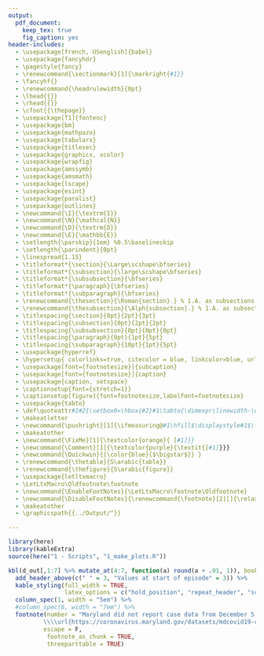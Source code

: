 ```yaml
---
output:
  pdf_document:
    keep_tex: true
    fig_caption: yes
header-includes: 
  - \usepackage[french, USenglish]{babel}
  - \usepackage{fancyhdr}
  - \pagestyle{fancy}
  - \renewcommand{\sectionmark}[1]{\markright{#1}}
  - \fancyhf{}
  - \renewcommand{\headrulewidth}{0pt}
  - \lhead{{}}
  - \rhead{{}} 
  - \cfoot{{\thepage}}
  - \usepackage[T1]{fontenc}
  - \usepackage{bm}
  - \usepackage{mathpazo}
  - \usepackage{tabularx}
  - \usepackage{titlesec}
  - \usepackage{graphicx, xcolor}
  - \usepackage{wrapfig}
  - \usepackage{amssymb}
  - \usepackage{amsmath}
  - \usepackage{lscape}
  - \usepackage{esint}
  - \usepackage{paralist}
  - \usepackage{outlines}
  - \newcommand{\I}{\textrm{I}}
  - \newcommand{\N}{\mathcal{N}}
  - \newcommand{\D}{\textrm{D}}
  - \newcommand{\E}{\mathbb{E}}
  - \setlength{\parskip}{1em} %0.5\baselineskip
  - \setlength{\parindent}{0pt}
  - \linespread{1.15}
  - \titleformat*{\section}{\Large\scshape\bfseries}
  - \titleformat*{\subsection}{\large\scshape\bfseries}
  - \titleformat*{\subsubsection}{\bfseries}
  - \titleformat*{\paragraph}{\bfseries}
  - \titleformat*{\subparagraph}{\bfseries}
  - \renewcommand{\thesection}{\Roman{section}.} % 1.A. as subsections
  - \renewcommand{\thesubsection}{\Alph{subsection}.} % 1.A. as subsections
  - \titlespacing{\section}{0pt}{2pt}{3pt}
  - \titlespacing{\subsection}{0pt}{2pt}{2pt}
  - \titlespacing{\subsubsection}{0pt}{0pt}{0pt}
  - \titlespacing{\paragraph}{0pt}{1pt}{5pt}
  - \titlespacing{\subparagraph}{10pt}{1pt}{5pt}
  - \usepackage{hyperref}
  - \hypersetup{ colorlinks=true, citecolor = blue, linkcolor=blue, urlcolor=blue}
  - \usepackage[font={footnotesize}]{subcaption}
  - \usepackage[font={footnotesize}]{caption}
  - \usepackage{caption, setspace}
  - \captionsetup{font={stretch=1}}
  - \captionsetup[figure]{font=footnotesize,labelfont=footnotesize}
  - \usepackage{tabto}
  - \def\quoteattr#1#2{\setbox0=\hbox{#2}#1\tabto{\dimexpr\linewidth-\wd0}\box0}
  - \makeatletter
  - \newcommand{\pushright}[1]{\ifmeasuring@#1\hfill$\displaystyle#1$\fi\ignorespaces}
  - \makeatother
  - \newcommand{\FixMe}[1]{\textcolor{orange}{ [#1]}}
  - \newcommand{\Comment}[1]{\textcolor{purple}{\textit{[#1]}}}
  - \newcommand{\Quickwin}{{\color{blue}{$\bigstar$}} }
  - \renewcommand{\thetable}{S\arabic{table}}
  - \renewcommand{\thefigure}{S\arabic{figure}}
  - \usepackage{letltxmacro}
  - \LetLtxMacro\Oldfootnote\footnote
  - \newcommand{\EnableFootNotes}{\LetLtxMacro\footnote\Oldfootnote}
  - \newcommand{\DisableFootNotes}{\renewcommand{\footnote}[2][]{\relax}}
  - \makeatother
  - \graphicspath{{../Output/"}}

---
```


```r
library(here)
library(kableExtra)
source(here("1 - Scripts", "1_make_plots.R"))

kbl(d_out[,1:7] %>% mutate_at(4:7, function(a) round(a + .01, 1)), booktabs = TRUE, longtable = TRUE, caption = "Indicators and lagged mortality outcomes by episode.", escape = F) %>%
  add_header_above(c(" " = 3, "Values at start of episode" = 3)) %>%
  kable_styling(full_width = TRUE, 
                latex_options = c("hold_position", "repeat_header", "scale_down")) %>%
  column_spec(1, width = "5em") %>%
  #column_spec(6, width = "7em") %>%
  footnote(number = "Maryland did not report case data from December 5, 2021 through December 19, 2021, and data for these dates were imputed by replicating the December 4 value over the entire missing interval in the New York Times dataset. In lieu of this imputation, we manually backfilled data for this time period from the state dataset 'MDCOVID19 CasesPer100KpopulationStatewide', available at 
          \\\\url{https://coronavirus.maryland.gov/datasets/mdcovid19-casesper100kpopulationstatewide/explore}.",
          escape = F,
           footnote_as_chunk = TRUE,
           threeparttable = TRUE)
```

